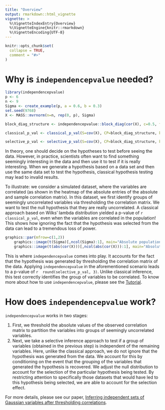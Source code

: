 ```yaml
---
title: "Overview"
output: rmarkdown::html_vignette
vignette: >
  %\VignetteIndexEntry{Overview}
  %\VignetteEngine{knitr::rmarkdown}
  %\VignetteEncoding{UTF-8}
---
```


```r
knitr::opts_chunk$set(
  collapse = TRUE,
  comment = "#>"
)
```
# Why is `independencepvalue` needed?

```r
library(independencepvalue)
p <- 6
n <- 9
Sigma <- create_example(p, a = 0.6, b = 0.3)
set.seed(9768)
X <- MASS::mvrnorm(n=n, rep(0, p), Sigma)
```

```r
block_diag_structure <- independencepvalue::block_diag(cor(X), c=0.5, fig=TRUE)
```

```r
classical_p_val <- classical_p_val(S=cov(X), CP=block_diag_structure, k=1, n=n, mc_iter=1000)
```

```r
selective_p_val <- selective_p_val(S=cov(X), CP=block_diag_structure, k=1, n=n, c=0.5, d0=5, mc_iter=1000)
```

In theory, one should decide on the hypotheses to test before seeing the data. However, in practice, scientists often want to find something seemingly interesting in the data and then use it to test if it is really interesting. When we generate a hypothesis based on a data set and then use the same data set to test the hypothesis, classical hypothesis testing may lead to invalid results.

To illustrate: we consider a simulated dataset, where the variables are correlated (as shown in the heatmap of the absolute entries of the absolute and sample correlation matrix). In this dataset, we first identify groups of seemingly uncorrelated variables via thresholding the correlation matrix. We want to test the null hypothesis that they are really uncorrelated. A classical approach based on Wilks' lambda distribution yielded a p-value of `r classical_p_val`, even when the variables are correlated in the population! This shows how ignoring the fact that the hypothesis was selected from the data can lead to a tremendous loss of power.

```r
graphics::par(mfrow=c(1,2))
    graphics::image(t(Sigma)[,ncol(Sigma):1], main="Absolute population correlation", col=rev(grDevices::heat.colors(10)), xaxt='n', yaxt='n')
    graphics::image(t(abs(cor(X)))[,ncol(abs(cor(X))):1], main="Absolute sample correlation", col=rev(grDevices::heat.colors(10)), xaxt='n', yaxt='n')
```

This is where `independencepvalue` comes into play. It accounts for the fact that the hypothesis was generated by thresholding the correlation matrix of the data. Applying `independencepvalue` in the aforementioned scenario leads to a p-value of `r 
round(selective_p_val, 3)`. Unlike classical inference, this test correctly identifies the group of variables to be correlated. To know more about how to use `independencepvalue`, please see the [Tutorial](Tutorial.Rmd). 

# How does `independencepvalue` work?
`independencepvalue` works in two stages:

 1. First, we threshold the absolute values of the observed correlation matrix to partition the variables into groups of seemingly uncorrelated variables. 
 2. Next, we take a selective inference approach to test if a group of variables (obtained in the previous step) is independent of the remaining variables. Here, unlike the classical approach, we do not ignore that the hypothesis was generated from the data. We account for this by conditioning on the event that the grouping of the variables that generated the hypothesis is recovered. We adjust the null distribution to account for the selection of the particular hypothesis being tested. By restricting attention to specifically those datasets that would have led to this hypothesis being selected, we are able to account for the selection effect.

For more details, please see our paper, [Inferring independent sets of Gaussian variables after thresholding correlations](XXXX.arxiv.org).




